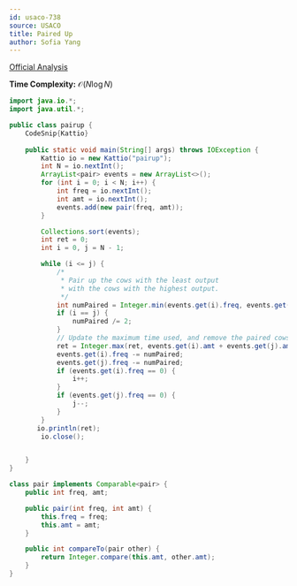 ```yaml
---
id: usaco-738
source: USACO
title: Paired Up
author: Sofia Yang
---
```


[Official Analysis](http://www.usaco.org/current/data/sol_pairup_silver_open17.html)

**Time Complexity:** $\mathcal{O}(N\log N)$


<LanguageSection>

<JavaSection>


``` java
import java.io.*;
import java.util.*;

public class pairup {
	CodeSnip{Kattio}
	
	public static void main(String[] args) throws IOException {
		Kattio io = new Kattio("pairup");
		int N = io.nextInt();
		ArrayList<pair> events = new ArrayList<>();
		for (int i = 0; i < N; i++) {
			int freq = io.nextInt();
			int amt = io.nextInt();
			events.add(new pair(freq, amt));
		}

		Collections.sort(events);
		int ret = 0;
		int i = 0, j = N - 1;

		while (i <= j) {
			/*
			 * Pair up the cows with the least output
			 * with the cows with the highest output.
			 */
			int numPaired = Integer.min(events.get(i).freq, events.get(j).freq);
			if (i == j) {
				numPaired /= 2;
			}
			// Update the maximum time used, and remove the paired cows.
			ret = Integer.max(ret, events.get(i).amt + events.get(j).amt);
			events.get(i).freq -= numPaired;
			events.get(j).freq -= numPaired;
			if (events.get(i).freq == 0) {
				i++;
			}
			if (events.get(j).freq == 0) {
				j--;
			}
		}
	   io.println(ret);
		io.close();


	}
}

class pair implements Comparable<pair> {
	public int freq, amt;

	public pair(int freq, int amt) {
		this.freq = freq;
		this.amt = amt;
	}

	public int compareTo(pair other) {
		return Integer.compare(this.amt, other.amt);
	}
}

```

</JavaSection>

</LanguageSection>
